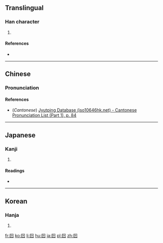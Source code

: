 {{also|因}}
==Translingual==

===Han character===
{{Han char|rn=31|rad=囗|as=02|sn=5|four=|canj=田尸 (WS)}}

# {{defn|Han|sort=囗02}}

====References====
* {{Han ref|kx=0216.180|dkj=04678|dj=0439.180|hdz=10711.010|uh=56D9|ud=22233}}

----

==Chinese==
{{zh-hanzi-box|[[囙]]}}

===Pronunciation===
{{zh-pron
|m=yīn
|c=jan1
|mc=
|oc=
|ma=
|cat=
}}

====References====
*(''Cantonese'') [http://www.iso10646hk.net/jp/document/download.jsp Jyutping Database (iso10646hk.net) - Cantonese Pronunciation List (Part 1), p. 84]

----

==Japanese==

===Kanji===
{{ja-kanji|grade=|rs=囗02}}

# {{defn|lang=ja|sort=囗02}}

====Readings====
* {{ja-readings|on=[[いん]] (in)|kun=[[よる]] (yoru)}}

----

==Korean==

===Hanja===
{{ko-hanja|hangeul=인|rv=in|mr=in}}

# {{defn|lang=ko|sort=囗02}}

[[fr:囙]]
[[ko:囙]]
[[li:囙]]
[[hu:囙]]
[[ja:囙]]
[[pl:囙]]
[[zh:囙]]